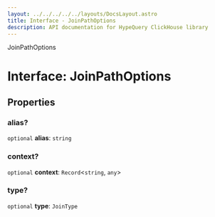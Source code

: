 ```yaml
---
layout: ../../../../../layouts/DocsLayout.astro
title: Interface - JoinPathOptions
description: API documentation for HypeQuery ClickHouse library
---
```


JoinPathOptions

# Interface: JoinPathOptions

## Properties

### alias?

`optional` **alias**: `string`

### context?

`optional` **context**: `Record`\<`string`, `any`\>

### type?

`optional` **type**: `JoinType`

